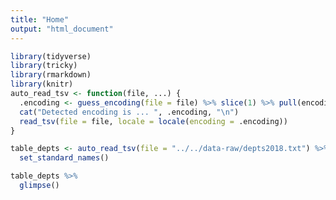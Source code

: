 ```yaml
---
title: "Home"
output: "html_document"
---
```


```r
library(tidyverse)
library(tricky)
library(rmarkdown)
library(knitr)
auto_read_tsv <- function(file, ...) {
  .encoding <- guess_encoding(file = file) %>% slice(1) %>% pull(encoding)
  cat("Detected encoding is ... ", .encoding, "\n")
  read_tsv(file = file, locale = locale(encoding = .encoding))
}

table_depts <- auto_read_tsv(file = "../../data-raw/depts2018.txt") %>%
  set_standard_names() 

table_depts %>%
  glimpse()
```
